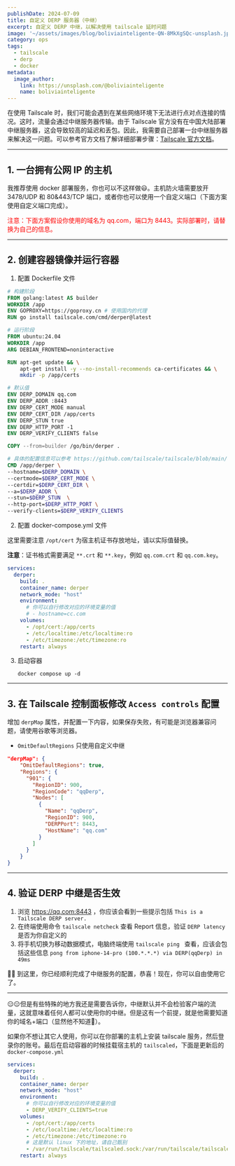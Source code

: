 ```yaml
---
publishDate: 2024-07-09
title: 自定义 DERP 服务器（中继）
excerpt: 自定义 DERP 中继，以解决使用 tailscale 延时问题
image: '~/assets/images/blog/boliviainteligente-QN-8MkXgSQc-unsplash.jpg'
category: ops
tags:
  - tailscale
  - derp
  - docker
metadata:
  image_author:
    link: https://unsplash.com/@boliviainteligente
    name: boliviainteligente
---
```


在使用 Tailscale 时，我们可能会遇到在某些网络环境下无法进行点对点连接的情况。这时，流量会通过中继服务器传输。由于 Tailscale 官方没有在中国大陆部署中继服务器，这会导致较高的延迟和丢包。因此，我需要自己部署一台中继服务器来解决这一问题。可以参考官方文档了解详细部署步骤：[Tailscale 官方文档](https://tailscale.com/kb/1118/custom-derp-servers)。

---

## 1. 一台拥有公网 IP 的主机

我推荐使用 docker 部署服务，你也可以不这样做😃。主机防火墙需要放开 3478/UDP 和 80&443/TCP 端口，或者你也可以使用一个自定义端口（下面方案使用自定义端口完成）。

<span style="color:red">注意：下面方案假设你使用的域名为 qq.com，端口为 8443。实际部署时，请替换为自己的信息。</span>

---

## 2. 创建容器镜像并运行容器

1. 配置 Dockerfile 文件

```dockerfile
# 构建阶段
FROM golang:latest AS builder
WORKDIR /app
ENV GOPROXY=https://goproxy.cn # 使用国内的代理
RUN go install tailscale.com/cmd/derper@latest

# 运行阶段
FROM ubuntu:24.04
WORKDIR /app
ARG DEBIAN_FRONTEND=noninteractive

RUN apt-get update && \
    apt-get install -y --no-install-recommends ca-certificates && \
    mkdir -p /app/certs

# 默认值
ENV DERP_DOMAIN qq.com
ENV DERP_ADDR :8443
ENV DERP_CERT_MODE manual
ENV DERP_CERT_DIR /app/certs
ENV DERP_STUN true
ENV DERP_HTTP_PORT -1
ENV DERP_VERIFY_CLIENTS false

COPY --from=builder /go/bin/derper .

# 具体的配置信息可以参考 https://github.com/tailscale/tailscale/blob/main/cmd/derper/derper.go
CMD /app/derper \
--hostname=$DERP_DOMAIN \
--certmode=$DERP_CERT_MODE \
--certdir=$DERP_CERT_DIR \
--a=$DERP_ADDR \
--stun=$DERP_STUN  \
--http-port=$DERP_HTTP_PORT \
--verify-clients=$DERP_VERIFY_CLIENTS
```

2. 配置 docker-compose.yml 文件

这里需要注意 `/opt/cert` 为宿主机证书存放地址，请以实际值替换。

**注意**：证书格式需要满足 `**.crt` 和 `**.key`，例如 `qq.com.crt` 和 `qq.com.key`。

```yaml
services:
  derper:
    build: .
    container_name: derper
    network_mode: "host"
    environment:
      # 你可以自行修改对应的环境变量的值
      # - hostname=cc.com
    volumes:
      - /opt/cert:/app/certs
      - /etc/localtime:/etc/localtime:ro
      - /etc/timezone:/etc/timezone:ro
    restart: always
```

3. 启动容器

   `docker compose up -d`

---

## 3. 在 Tailscale 控制面板修改 `Access controls` 配置

增加 `derpMap` 属性，并配置一下内容，如果保存失败，有可能是浏览器兼容问题，请使用谷歌等浏览器。

- `OmitDefaultRegions` 只使用自定义中继

```json
"derpMap": {
    "OmitDefaultRegions": true,
    "Regions": {
      "901": {
        "RegionID": 900,
        "RegionCode": "qqDerp",
        "Nodes": [
          {
            "Name": "qqDerp",
            "RegionID": 900,
            "DERPPort": 8443,
            "HostName": "qq.com"
          }
        ]
      }
    }
}
```

---

## 4. 验证 DERP 中继是否生效

1. 浏览 https://qq.com:8443 ，你应该会看到一些提示包括 `This is a Tailscale DERP server.`
2. 在终端使用命令 `tailscale netcheck` 查看 Report 信息，验证 `DERP latency` 是否为你自定义的
3. 将手机切换为移动数据模式，电脑终端使用 `tailscale ping ` 查看，应该会包括这些信息 `pong from iphone-14-pro (100.*.*.*) via DERP(qqDerp) in 49ms`

🎊🎊 到这里，你已经顺利完成了中继服务的配置，恭喜！现在，你可以自由使用它了。

---

😑😑但是有些特殊的地方我还是需要告诉你，中继默认并不会检验客户端的流量，这就意味着任何人都可以使用你的中继。但是这有一个前提，就是他需要知道你的域名+端口（显然他不知道🤣）。

如果你不想让其它人使用，你可以在你部署的主机上安装 tailscale 服务，然后登录你的账号。最后在启动容器的时候挂载宿主机的 `tailscaled`，下面是更新后的 `docker-compose.yml`

```yaml
services:
  derper:
    build: .
    container_name: derper
    network_mode: "host"
    environment:
      # 你可以自行修改对应的环境变量的值
      - DERP_VERIFY_CLIENTS=true
    volumes:
      - /opt/cert:/app/certs
      - /etc/localtime:/etc/localtime:ro
      - /etc/timezone:/etc/timezone:ro
      # 这是默认 linux 下的地址，请自己甄别
      - /var/run/tailscale/tailscaled.sock:/var/run/tailscale/tailscaled.sock
    restart: always
```
